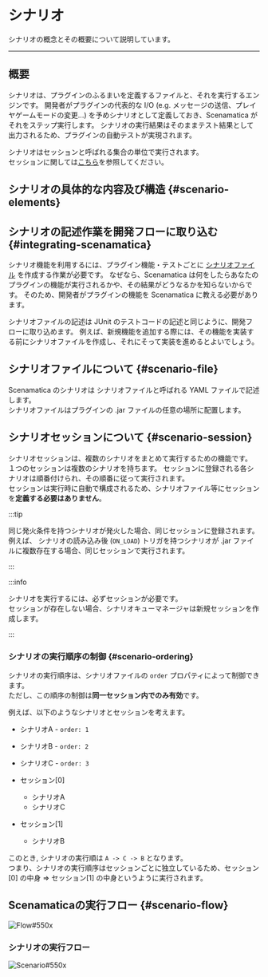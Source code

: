
# シナリオ

シナリオの概念とその概要について説明しています。

---

## 概要

シナリオは、プラグインのふるまいを定義するファイルと、それを実行するエンジンです。
開発者がプラグインの代表的な I/O (e.g. メッセージの送信、プレイヤゲームモードの変更...) を予めシナリオとして定義しておき、Scenamatica がそれをステップ実行します。
シナリオの実行結果はそのままテスト結果として出力されるため、プラグインの自動テストが実現されます。

シナリオはセッションと呼ばれる集合の単位で実行されます。  
セッションに関しては[こちら](#scenario-session)を参照してください。

## シナリオの具体的な内容及び構造 {#scenario-elements}

<BelowDocument docId="use/scenario/elements"
               label="シナリオの具体的な内容及び構造"
/>

## シナリオの記述作業を開発フローに取り込む {#integrating-scenamatica}

シナリオ機能を利用するには、プラグイン機能・テストごとに [シナリオファイル](#scenario-file) を作成する作業が必要です。
なぜなら、Scenamatica は何をしたらあなたのプラグインの機能が実行されるかや、その結果がどうなるかを知らないからです。
そのため、開発者がプラグインの機能を Scenamatica に教える必要があります。

シナリオファイルの記述は JUnit のテストコードの記述と同じように、開発フローに取り込めます。
例えば、新規機能を追加する際には、その機能を実装する前にシナリオファイルを作成し、それにそって実装を進めるとよいでしょう。

## シナリオファイルについて {#scenario-file}

Scenamatica のシナリオは シナリオファイルと呼ばれる YAML ファイルで記述します。  
シナリオファイルはプラグインの .jar ファイルの任意の場所に配置します。

<BelowDocument docId="use/scenario/file-syntax"
               label="シナリオファイル"
               message="シナリオファイルの構文については、以下のページを参照してください。" />

## シナリオセッションについて {#scenario-session}

シナリオセッションは、複数のシナリオをまとめて実行するための機能です。
１つのセッションは複数のシナリオを持ちます。
セッションに登録される各シナリオは順番付けられ、その順番に従って実行されます。  
セッションは実行時に自動で構成されるため、シナリオファイル等にセッションを**定義する必要はありません**。

:::tip

同じ発火条件を持つシナリオが発火した場合、同じセッションに登録されます。  
例えば、 シナリオの読み込み後 (`ON_LOAD`) トリガを持つシナリオが .jar ファイルに複数存在する場合、同じセッションで実行されます。

:::

:::info

シナリオを実行するには、必ずセッションが必要です。  
セッションが存在しない場合、シナリオキューマネージャは新規セッションを作成します。

:::


### シナリオの実行順序の制御 {#scenario-ordering}

シナリオの実行順序は、シナリオファイルの `order` プロパティによって制御できます。  
ただし、この順序の制御は**同一セッション内でのみ有効**です。

例えば、以下のようなシナリオとセッションを考えます。

+ シナリオA - `order: 1`
+ シナリオB - `order: 2`
+ シナリオC - `order: 3`

+ セッション\[0]
  + シナリオA
  + シナリオC
+ セッション[1]
  + シナリオB

このとき, シナリオの実行順は `A -> C -> B` となります。   
つまり、シナリオの実行順序はセッションごとに独立しているため、セッション\[0] の中身 => セッション\[1] の中身というように実行されます。


## Scenamaticaの実行フロー {#scenario-flow}

![Flow#550x](images/scenamatica-flow.svg)

### シナリオの実行フロー

![Scenario#550x](images/scenario.svg)
